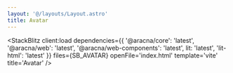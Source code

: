 ```yaml
---
layout: '@/layouts/Layout.astro'
title: Avatar
---
```



<StackBlitz
  client:load
  dependencies={{
    '@aracna/core': 'latest',
    '@aracna/web': 'latest',
    '@aracna/web-components': 'latest',
    lit: 'latest',
    'lit-html': 'latest'
  }}
  files={SB_AVATAR}
  openFile='index.html'
  template='vite'
  title='Avatar'
/>
